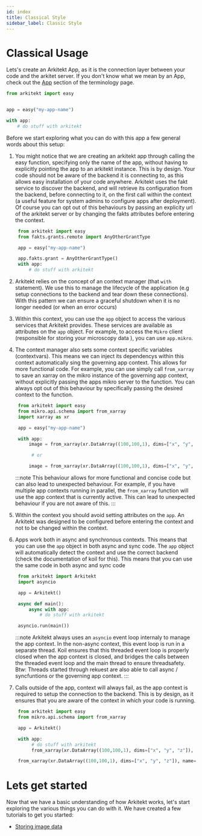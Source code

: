 ```yaml
---
id: index
title: Classical Style
sidebar_label: Classic Style
---
```



# Classical Usage

Lets's create an Arkitekt App, as it is the connection layer between your code and the arkitet server. If you don't know what we mean by an App, check out the [App](/docs/design/terminology/app) section of the terminology page.

```python
from arkitekt import easy


app = easy("my-app-name")

with app:
    # do stuff with arkitekt


```

Before we start exploring what you can do with this app a few general words about this
setup:

1. You might notice that we are creating an arkitekt app through calling the easy function, specifying only the name of the app, without having to explicitly
   pointing the app to an arkitekt instance. This is by design. Your code should not be aware of the backend it is connecting to, as this allows easy installation of your code anywhere. Arkitekt uses the fakt service to discover the backend, and will retrieve its configuration from the backend, before connecting to it, on the first call within the context (a useful feature for system admins to configure apps after deployment). Of course you can opt out of this behaviours by passing an explicity url of the arkitekt server or by changing the fakts attributes before entering the context.

   ```python
    from arkitekt import easy
    from fakts.grants.remote import AnyOtherGrantType

    app = easy("my-app-name")

    app.fakts.grant = AnyOtherGrantType()
    with app:
        # do stuff with arkitekt
   ```

2. Arkitekt relies on the concept of an context manager (that `with` statement). We use
   this to manage the lifecycle of the application (e.g setup connections to the backend
   and tear down these connections). With this pattern we can ensure a graceful shutdown
   when it is no longer needed (or when an error occurs)

3. Within this context, you can use the `app` object to access the various services that
   Arkitekt provides. These services are available as attributes on the `app` object.
   For example, to access the `Mikro` client (responsible for storing your microscopy data
   ), you can use `app.mikro`.

4. The context manager also sets some context specific variables (contextvars).
   This means we can inject its dependencys within this context automatically sing the governing
   app context. This allows for more functional code. For example, you can use simply call
   `from_xarray` to save an xarray on the mikro instance of the governing app context, without
   explicitly passing the apps mikro server to the function. You can always opt out of this behaviour
   by specifically passing the desired context to the function.

   ```python
    from arkitekt import easy
    from mikro.api.schema import from_xarray
    import xarray as xr

    app = easy("my-app-name")

    with app:
        image = from_xarray(xr.DataArray((100,100,1), dims=["x", "y", "z"])) # stores the xarray on the mikro instance of the governing app context

         # or

        image = from_xarray(xr.DataArray((100,100,1), dims=["x", "y", "z"]), rath=app.mikro.rath) # stores the xarray on the specified mikro instance
   ```

   :::note
   This behaviour allows for more functional and concise code but can also lead to unexpected
   behaviour. For example, if you have multiple app contexts running in parallel, the
   `from_xarray` function will use the app context that is currently active. This can lead to
   unexpected behaviour if you are not aware of this.
   :::

5. Within the context you should avoid setting attributes on the `app`. An Arkitekt was designed
   to be configured before entering the context and not to be changed within the context.

6. Apps work both in async and synchronous contexts. This means that you can use the `app`
   object in both async and sync code. The `app` object will automatically detect the context
   and use the correct backend (check the documentation of koil for this). This means that you can use the same code in both async and
   sync code

   ```python
    from arkitekt import Arkitekt
    import asyncio

    app = Arkitekt()

    async def main():
        async with app:
            # do stuff with arkitekt

    asyncio.run(main())
   ```

   :::note
   Arkitekt always uses an `asyncio` event loop internaly to manage the app context. In the non-async context, this event loop is
   run in a separate thread. Koil ensures that this threaded event loop is properly closed when the app context is closed, and bridges
   the calls between the threaded event loop and the main thread to ensure threadsafety. Btw: Threads started through rekuest are also
   able to call async / syncfuntions or the governing app context.
   :::

7. Calls outside of the app, context will always fail, as the app context is required to
   setup the connection to the backend. This is by design, as it ensures that you are aware
   of the context in which your code is running.

   ```python
    from arkitekt import easy
    from mikro.api.schema import from_xarray

    app = Arkitekt()

    with app:
         # do stuff with arkitekt
         from_xarray(xr.DataArray((100,100,1), dims=["x", "y", "z"]), name="my-image")

    from_xarray(xr.DataArray((100,100,1), dims=["x", "y", "z"]), name="my-failed-image")  # will fail
   ```

# Lets get started

Now that we have a basic understanding of how Arkitekt works, let's start exploring the various things you can do with it.
We have created a few tutorials to get you started:

- [Storing image data](/docs/developers/python/classical/read-write)

